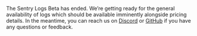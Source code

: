 <Alert title="Now in Beta">

The Sentry Logs Beta has ended. We’re getting ready for the general availability of logs which should be available imminently alongside pricing details. In the meantime, you can reach us on [Discord](https://discord.gg/sentry) or [GitHub](https://github.com/getsentry/sentry/discussions/86804) if you have any questions or feedback.

</Alert>
